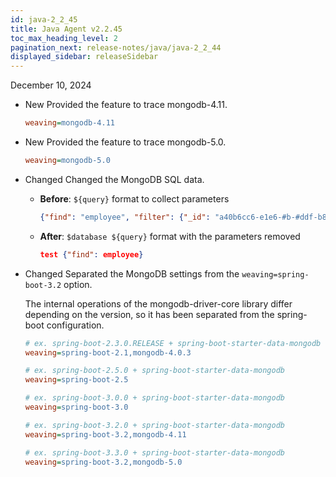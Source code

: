 ```yaml
---
id: java-2_2_45
title: Java Agent v2.2.45
toc_max_heading_level: 2
pagination_next: release-notes/java/java-2_2_44
displayed_sidebar: releaseSidebar
---
```


December 10, 2024

- <Status priority='1'>New</Status> Provided the feature to trace mongodb-4.11.

  ```ini title="whatap.conf"
  weaving=mongodb-4.11
  ```

- <Status priority='1'>New</Status> Provided the feature to trace mongodb-5.0.

  ```ini title="whatap.conf"
  weaving=mongodb-5.0
  ```

- <Status priority='1'>Changed</Status> Changed the MongoDB SQL data.

  - **Before**: `${query}` format to collect parameters

    ```json
    {"find": "employee", "filter": {"_id": "a40b6cc6-e1e6-#b-#ddf-b880e55f25bb"}, "limit": #, "singleBatch": true}
    ```

  - **After**: `$database ${query}` format with the parameters removed

    ```json
    test {"find": employee}
    ```

- <Status priority='1'>Changed</Status> Separated the MongoDB settings from the `weaving=spring-boot-3.2` option.

  The internal operations of the mongodb-driver-core library differ depending on the version, so it has been separated from the spring-boot configuration.

  ```ini title="whatap.conf"
  # ex. spring-boot-2.3.0.RELEASE + spring-boot-starter-data-mongodb
  weaving=spring-boot-2.1,mongodb-4.0.3

  # ex. spring-boot-2.5.0 + spring-boot-starter-data-mongodb
  weaving=spring-boot-2.5

  # ex. spring-boot-3.0.0 + spring-boot-starter-data-mongodb
  weaving=spring-boot-3.0

  # ex. spring-boot-3.2.0 + spring-boot-starter-data-mongodb
  weaving=spring-boot-3.2,mongodb-4.11

  # ex. spring-boot-3.3.0 + spring-boot-starter-data-mongodb
  weaving=spring-boot-3.2,mongodb-5.0
  ```


<DownloadJava ver="2.2.45" />
